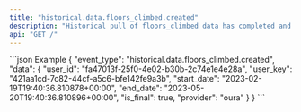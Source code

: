 ```yaml
---
title: "historical.data.floors_climbed.created"
description: "Historical pull of floors_climbed data has completed and you can now pull data for this resource."
api: "GET /"
---
```

<ResponseField name="event_type" type="string | null" required="False" default="historical.data.floors_climbed.created">

</ResponseField>
<ResponseField name="data" type="HistoricalWebhookPayload">

<Expandable title="HistoricalWebhookPayload" defaultOpen="true">
<ResponseField name="user_id" type="string" required="True">

</ResponseField>
<ResponseField name="user_key" type="string" required="True">

</ResponseField>
<ResponseField name="start_date" type="string" required="True">

</ResponseField>
<ResponseField name="end_date" type="string" required="True">

</ResponseField>
<ResponseField name="is_final" type="boolean" required="True">

</ResponseField>
<ResponseField name="provider" type="string" required="True">

</ResponseField>
</Expandable>
</ResponseField>
<ResponseExample>
```json Example
{
  "event_type": "historical.data.floors_climbed.created",
  "data": {
    "user_id": "fa47013f-25f0-4e02-b30b-2c74e1e4e28a",
    "user_key": "421aa1cd-7c82-44cf-a5c6-bfe142fe9a3b",
    "start_date": "2023-02-19T19:40:36.810878+00:00",
    "end_date": "2023-05-20T19:40:36.810896+00:00",
    "is_final": true,
    "provider": "oura"
  }
}
```
</ResponseExample>
